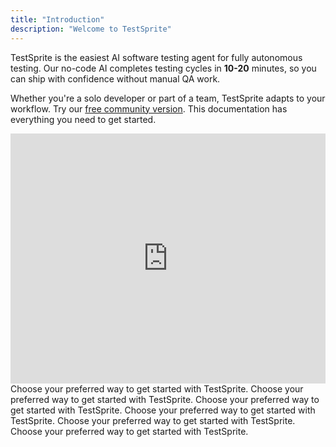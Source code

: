 ```yaml
---
title: "Introduction"
description: "Welcome to TestSprite"
---
```


TestSprite is the easiest AI software testing agent for fully autonomous testing.
Our no-code AI completes testing cycles in **10-20** minutes, so you can ship with confidence without manual QA work. 

Whether you're a solo developer or part of a team, TestSprite adapts to your workflow.
Try our [free community version](https://www.testsprite.com/auth/cognito/sign-in). This documentation has everything you need to get started.

<Frame>
  <iframe 
    width="100%" 
    height="400" 
    src="https://www.youtube.com/embed/2NaxnRnQqIU" 
    frameBorder="0" 
    allow="accelerometer; autoplay; clipboard-write; encrypted-media; gyroscope; picture-in-picture" 
    allowFullScreen
    style={{ borderRadius: '8px'}}
  ></iframe>
</Frame>
<br />

<Columns cols={3}>
  <Card title="Quick Start" icon="rocket" href="/get-started/quickstart">
  Choose your preferred way to get started with TestSprite. 
  </Card>
  <Card title="Quick Start" icon="rocket" href="/components/columns">
  Choose your preferred way to get started with TestSprite. 
  </Card>
    <Card title="Quick Start" icon="rocket" href="/components/columns">
  Choose your preferred way to get started with TestSprite. 
  </Card>
    <Card title="Quick Start" icon="rocket" href="/components/columns">
  Choose your preferred way to get started with TestSprite. 
  </Card>
  <Card title="Quick Start" icon="rocket" href="/components/columns">
  Choose your preferred way to get started with TestSprite. 
  </Card>
    <Card title="Quick Start" icon="rocket" href="/components/columns">
  Choose your preferred way to get started with TestSprite. 
  </Card>
</Columns>
